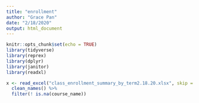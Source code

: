 ```yaml
---
title: "enrollment"
author: "Grace Pan"
date: "2/18/2020"
output: html_document
---
```


```r
knitr::opts_chunk$set(echo = TRUE)
library(tidyverse)
library(reprex)
library(dplyr)
library(janitor)
library(readxl)
```

```r
x <- read_excel("class_enrollment_summary_by_term2.18.20.xlsx", skip = 3) %>% 
  clean_names() %>%
  filter(! is.na(course_name))
```

